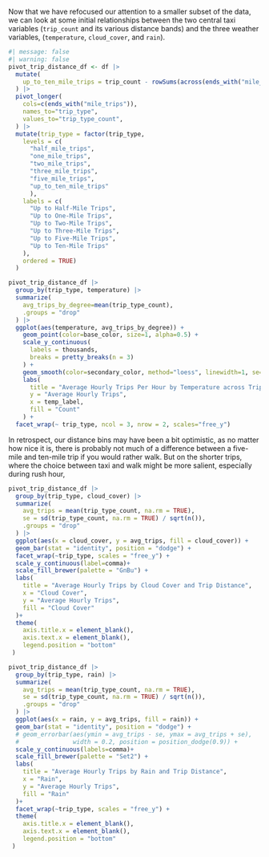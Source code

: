 <!-- ## Weather vs. Trips. -->

Now that we have refocused our attention to a smaller subset of the data, 
we can look at some initial relationships between the two central 
taxi variables (`trip_count` and its various distance bands) and the three
weather variables, (`temperature`, `cloud_cover`, and `rain`).

```r
#| message: false
#| warning: false
pivot_trip_distance_df <- df |>
  mutate(
    up_to_ten_mile_trips = trip_count - rowSums(across(ends_with("mile_trips")))
  ) |>
  pivot_longer(
    cols=c(ends_with("mile_trips")),
    names_to="trip_type",
    values_to="trip_type_count",
  ) |>
  mutate(trip_type = factor(trip_type, 
    levels = c(
      "half_mile_trips", 
      "one_mile_trips", 
      "two_mile_trips", 
      "three_mile_trips", 
      "five_mile_trips", 
      "up_to_ten_mile_trips"
      ),
    labels = c(
      "Up to Half-Mile Trips",
      "Up to One-Mile Trips",
      "Up to Two-Mile Trips",
      "Up to Three-Mile Trips",
      "Up to Five-Mile Trips",
      "Up to Ten-Mile Trips"
    ),
    ordered = TRUE)
  ) 

pivot_trip_distance_df |>
  group_by(trip_type, temperature) |>
  summarize(
    avg_trips_by_degree=mean(trip_type_count),
    .groups = "drop"
  ) |>
  ggplot(aes(temperature, avg_trips_by_degree)) +
    geom_point(color=base_color, size=1, alpha=0.5) +
    scale_y_continuous(
      labels = thousands,
      breaks = pretty_breaks(n = 3)
    ) +
    geom_smooth(color=secondary_color, method="loess", linewidth=1, se=TRUE, alpha=0.15)+
    labs(
      title = "Average Hourly Trips Per Hour by Temperature across Trip Distance",
      y = "Average Hourly Trips",
      x = temp_label,
      fill = "Count"
    ) +
  facet_wrap(~ trip_type, ncol = 3, nrow = 2, scales="free_y")
```
In retrospect, our distance bins may have been a bit optimistic, 
as no matter how nice it is, there is probably not much of a difference between a five-mile and ten-mile trip if you would rather walk. But on the shorter trips, 
where the choice between taxi and walk might be more salient, especially during rush hour, 

```r
pivot_trip_distance_df |>
  group_by(trip_type, cloud_cover) |> 
  summarize(
    avg_trips = mean(trip_type_count, na.rm = TRUE),
    se = sd(trip_type_count, na.rm = TRUE) / sqrt(n()),
    .groups = "drop"
  ) |>
  ggplot(aes(x = cloud_cover, y = avg_trips, fill = cloud_cover)) +
  geom_bar(stat = "identity", position = "dodge") +
  facet_wrap(~trip_type, scales = "free_y") +
  scale_y_continuous(label=comma)+
  scale_fill_brewer(palette = "GnBu") +
  labs(
    title = "Average Hourly Trips by Cloud Cover and Trip Distance",
    x = "Cloud Cover",
    y = "Average Hourly Trips",
    fill = "Cloud Cover"
  )+
  theme(
    axis.title.x = element_blank(),
    axis.text.x = element_blank(),
    legend.position = "bottom" 
 ) 
```

```r
pivot_trip_distance_df |>
  group_by(trip_type, rain) |> 
  summarize(
    avg_trips = mean(trip_type_count, na.rm = TRUE),
    se = sd(trip_type_count, na.rm = TRUE) / sqrt(n()),
    .groups = "drop"
  ) |>
  ggplot(aes(x = rain, y = avg_trips, fill = rain)) +
  geom_bar(stat = "identity", position = "dodge") +
  # geom_errorbar(aes(ymin = avg_trips - se, ymax = avg_trips + se),
  #               width = 0.2, position = position_dodge(0.9)) +
  scale_y_continuous(labels=comma)+
  scale_fill_brewer(palette = "Set2") +
  labs(
    title = "Average Hourly Trips by Rain and Trip Distance",
    x = "Rain",
    y = "Average Hourly Trips",
    fill = "Rain"
  )+
  facet_wrap(~trip_type, scales = "free_y") +
  theme(
    axis.title.x = element_blank(),
    axis.text.x = element_blank(),
    legend.position = "bottom" 
 ) 
```

